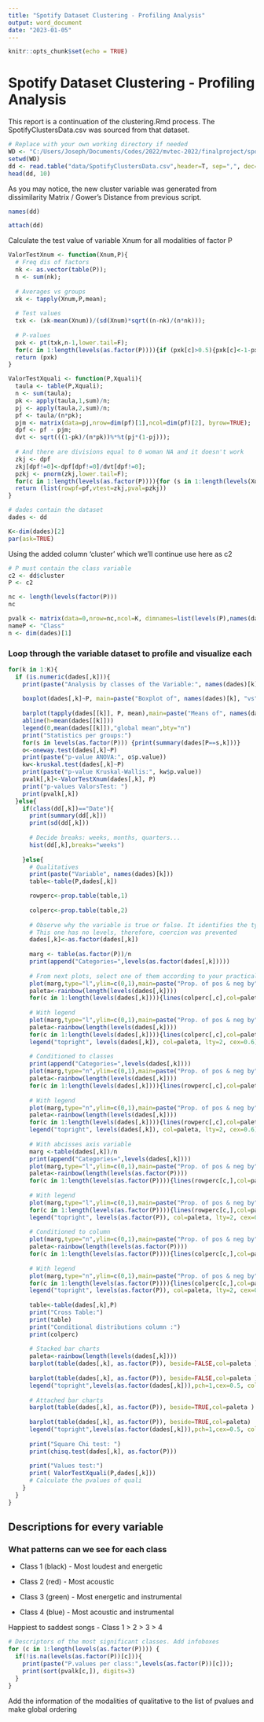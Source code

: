```yaml
---
title: "Spotify Dataset Clustering - Profiling Analysis"
output: word_document
date: "2023-01-05"
---
```


```r
knitr::opts_chunk$set(echo = TRUE)
```

# Spotify Dataset Clustering - Profiling Analysis

This report is a continuation of the clustering.Rmd process. The SpotifyClustersData.csv was sourced from that dataset.

```r
# Replace with your own working directory if needed
WD <- "C:/Users/Joseph/Documents/Codes/2022/mvtec-2022/finalproject/spotify-statistics-final/clustering"
setwd(WD)
dd <- read.table("data/SpotifyClustersData.csv",header=T, sep=",", dec='.');
head(dd, 10)
```

As you may notice, the new cluster variable was generated from dissimilarity Matrix / Gower's Distance from previous script.

```r
names(dd)
```

```r
attach(dd)
```

Calculate the test value of variable Xnum for all modalities of factor P

```r
ValorTestXnum <- function(Xnum,P){
  # Freq dis of factors
  nk <- as.vector(table(P)); 
  n <- sum(nk);
  
  # Averages vs groups
  xk <- tapply(Xnum,P,mean);
  
  # Test values
  txk <- (xk-mean(Xnum))/(sd(Xnum)*sqrt((n-nk)/(n*nk)));
  
  # P-values
  pxk <- pt(txk,n-1,lower.tail=F);
  for(c in 1:length(levels(as.factor(P)))){if (pxk[c]>0.5){pxk[c]<-1-pxk[c]}}
  return (pxk)
}

ValorTestXquali <- function(P,Xquali){
  taula <- table(P,Xquali);
  n <- sum(taula); 
  pk <- apply(taula,1,sum)/n;
  pj <- apply(taula,2,sum)/n;
  pf <- taula/(n*pk);
  pjm <- matrix(data=pj,nrow=dim(pf)[1],ncol=dim(pf)[2], byrow=TRUE);      
  dpf <- pf - pjm; 
  dvt <- sqrt(((1-pk)/(n*pk))%*%t(pj*(1-pj)));
  
  # And there are divisions equal to 0 woman NA and it doesn't work
  zkj <- dpf
  zkj[dpf!=0]<-dpf[dpf!=0]/dvt[dpf!=0]; 
  pzkj <- pnorm(zkj,lower.tail=F);
  for(c in 1:length(levels(as.factor(P)))){for (s in 1:length(levels(Xquali))){if (pzkj[c,s]> 0.5){pzkj[c,s]<-1- pzkj[c,s]}}}
  return (list(rowpf=pf,vtest=zkj,pval=pzkj))
}
```

```r
# dades contain the dataset
dades <- dd

K<-dim(dades)[2]
par(ask=TRUE)
```

Using the added column 'cluster' which we'll continue use here as c2

```r
# P must contain the class variable
c2 <- dd$cluster
P <- c2

nc <- length(levels(factor(P)))
nc
```

```r
pvalk <- matrix(data=0,nrow=nc,ncol=K, dimnames=list(levels(P),names(dades)))
nameP <- "Class"
n <- dim(dades)[1]
```

### Loop through the variable dataset to profile and visualize each

```r
for(k in 1:K){
  if (is.numeric(dades[,k])){ 
    print(paste("Analysis by classes of the Variable:", names(dades)[k]))
    
    boxplot(dades[,k]~P, main=paste("Boxplot of", names(dades)[k], "vs", nameP ), horizontal=TRUE)
    
    barplot(tapply(dades[[k]], P, mean),main=paste("Means of", names(dades)[k], "by", nameP ))
    abline(h=mean(dades[[k]]))
    legend(0,mean(dades[[k]]),"global mean",bty="n")
    print("Statistics per groups:")
    for(s in levels(as.factor(P))) {print(summary(dades[P==s,k]))}
    o<-oneway.test(dades[,k]~P)
    print(paste("p-value ANOVA:", o$p.value))
    kw<-kruskal.test(dades[,k]~P)
    print(paste("p-value Kruskal-Wallis:", kw$p.value))
    pvalk[,k]<-ValorTestXnum(dades[,k], P)
    print("p-values ValorsTest: ")
    print(pvalk[,k])      
  }else{
    if(class(dd[,k])=="Date"){
      print(summary(dd[,k]))
      print(sd(dd[,k]))
      
      # Decide breaks: weeks, months, quarters...
      hist(dd[,k],breaks="weeks")
      
    }else{
      # Qualitatives
      print(paste("Variable", names(dades)[k]))
      table<-table(P,dades[,k])

      rowperc<-prop.table(table,1)
      
      colperc<-prop.table(table,2)
      
      # Observe why the variable is true or false. It identifies the type of logic
      # This one has no levels, therefore, coercion was prevented
      dades[,k]<-as.factor(dades[,k])
      
      marg <- table(as.factor(P))/n
      print(append("Categories=",levels(as.factor(dades[,k]))))
      
      # From next plots, select one of them according to your practical case
      plot(marg,type="l",ylim=c(0,1),main=paste("Prop. of pos & neg by",names(dades)[k]))
      paleta<-rainbow(length(levels(dades[,k])))
      for(c in 1:length(levels(dades[,k]))){lines(colperc[,c],col=paleta[c]) }
      
      # With legend
      plot(marg,type="l",ylim=c(0,1),main=paste("Prop. of pos & neg by",names(dades)[k]))
      paleta<-rainbow(length(levels(dades[,k])))
      for(c in 1:length(levels(dades[,k]))){lines(colperc[,c],col=paleta[c]) }
      legend("topright", levels(dades[,k]), col=paleta, lty=2, cex=0.6)
      
      # Conditioned to classes
      print(append("Categories=",levels(dades[,k])))
      plot(marg,type="n",ylim=c(0,1),main=paste("Prop. of pos & neg by",names(dades)[k]))
      paleta<-rainbow(length(levels(dades[,k])))
      for(c in 1:length(levels(dades[,k]))){lines(rowperc[,c],col=paleta[c]) }
      
      # With legend
      plot(marg,type="n",ylim=c(0,1),main=paste("Prop. of pos & neg by",names(dades)[k]))
      paleta<-rainbow(length(levels(dades[,k])))
      for(c in 1:length(levels(dades[,k]))){lines(rowperc[,c],col=paleta[c]) }
      legend("topright", levels(dades[,k]), col=paleta, lty=2, cex=0.6)
      
      # With abcisses axis variable
      marg <-table(dades[,k])/n
      print(append("Categories=",levels(dades[,k])))
      plot(marg,type="l",ylim=c(0,1),main=paste("Prop. of pos & neg by",names(dades)[k]), las=3)
      paleta<-rainbow(length(levels(as.factor(P))))
      for(c in 1:length(levels(as.factor(P)))){lines(rowperc[c,],col=paleta[c]) }
      
      # With legend
      plot(marg,type="l",ylim=c(0,1),main=paste("Prop. of pos & neg by",names(dades)[k]), las=3)
      for(c in 1:length(levels(as.factor(P)))){lines(rowperc[c,],col=paleta[c])}
      legend("topright", levels(as.factor(P)), col=paleta, lty=2, cex=0.6)
      
      # Conditioned to column
      plot(marg,type="n",ylim=c(0,1),main=paste("Prop. of pos & neg by",names(dades)[k]), las=3)
      paleta<-rainbow(length(levels(as.factor(P))))
      for(c in 1:length(levels(as.factor(P)))){lines(colperc[c,],col=paleta[c]) }
      
      # With legend
      plot(marg,type="n",ylim=c(0,1),main=paste("Prop. of pos & neg by",names(dades)[k]), las=3)
      for(c in 1:length(levels(as.factor(P)))){lines(colperc[c,],col=paleta[c])}
      legend("topright", levels(as.factor(P)), col=paleta, lty=2, cex=0.6)
      
      table<-table(dades[,k],P)
      print("Cross Table:")
      print(table)
      print("Conditional distributions column :")
      print(colperc)
      
      # Stacked bar charts                                        
      paleta<-rainbow(length(levels(dades[,k])))
      barplot(table(dades[,k], as.factor(P)), beside=FALSE,col=paleta )
      
      barplot(table(dades[,k], as.factor(P)), beside=FALSE,col=paleta )
      legend("topright",levels(as.factor(dades[,k])),pch=1,cex=0.5, col=paleta)
      
      # Attached bar charts
      barplot(table(dades[,k], as.factor(P)), beside=TRUE,col=paleta )
      
      barplot(table(dades[,k], as.factor(P)), beside=TRUE,col=paleta)
      legend("topright",levels(as.factor(dades[,k])),pch=1,cex=0.5, col=paleta)
      
      print("Square Chi test: ")
      print(chisq.test(dades[,k], as.factor(P)))
      
      print("Values test:")
      print( ValorTestXquali(P,dades[,k]))
      # Calculate the pvalues of quali
    }
  }
}
```

## Descriptions for every variable

### What patterns can we see for each class

-   Class 1 (black) - Most loudest and energetic

-   Class 2 (red) - Most acoustic

-   Class 3 (green) - Most energetic and instrumental

-   Class 4 (blue) - Most acoustic and instrumental

Happiest to saddest songs - Class 1 \> 2 \> 3 \> 4

```r
# Descriptors of the most significant classes. Add infoboxes
for (c in 1:length(levels(as.factor(P)))) {
  if(!is.na(levels(as.factor(P))[c])){
    print(paste("P.values per class:",levels(as.factor(P))[c]));
    print(sort(pvalk[c,]), digits=3) 
  }
}
```

Add the information of the modalities of qualitative to the list of pvalues and make global ordering
